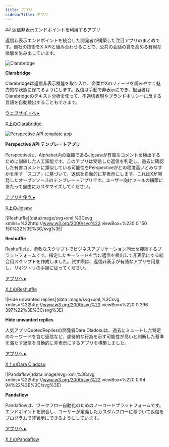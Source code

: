 ```yaml
---
title: アプリ
sidebarTitle: アプリ
---
```




<div id="apps-using-the-hide-replies-endpoint">
  ## 返信非表示エンドポイントを利用するアプリ
</div>

返信非表示エンドポイントを統合した開発者が構築した注目アプリのまとめです。自社の技術をX APIと組み合わせることで、公共の会話の質を高める有用な体験を生み出しています。

![Clarabridge](https://cdn.cms-twdigitalassets.com/content/dam/developer-twitter/hide-replies/clarabridge.jpg.twimg.1920.jpg)

**Clarabridge**

Clarabridgeは返信非表示機能を取り入れ、企業がXのフィードを読みやすく魅力的な状態に保てるようにします。返信は手動で非表示にでき、担当者はClarabridgeのテキスト分析を使って、不適切表現やブランドポリシーに反する言語を自動検出することもできます。

[ウェブサイトへ ▸](https://www.clarabridge.com/ "Go to website ▸")

[X上のClarabridge](https://x.com/Clarabridge "Clarabridge on X")

![Perspective API template app](https://cdn.cms-twdigitalassets.com/content/dam/developer-twitter/hide-replies/perspective-logo.png.twimg.1920.png)

**Perspective API テンプレートアプリ**

Perspectiveは、Alphabet内の組織であるJigsawが有害なコメントを検出するために訓練した人工知能です。このアプリは受信した返信を判定し、過去に確認した有害コメントに類似している可能性をPerspectiveがどの程度高いとみなすかを示す「スコア」に基づいて、返信を自動的に非表示にします。これはXが開発したオープンソースのテンプレートアプリです。ユーザー向けツールの構築にあたって自由にカスタマイズしてください。

[アプリを使う ▸](https://quintessential-yoke.glitch.me "Use app ▸")

[X上のJigsaw](https://x.com/jigsaw "Jigsaw on X")

![Reshuffle](data:image/svg+xml,%3Csvg xmlns=%22http://www.w3.org/2000/svg%22 viewBox=%220 0 150 150%22%3E%3C/svg%3E)

**Reshuffle**

Reshuffleは、柔軟なスクリプトでビジネスアプリケーション同士を接続するプラットフォームです。指定したキーワードを含む返信を検出して非表示にする統合用スクリプトを作成しました。試す際は、返信非表示が有効なアプリを用意し、リポジトリの手順に従ってください。

[アプリへ ▸](https://github.com/reshufflehq/reshuffle "Go to app ▸")

[X上のReshuffle](https://x.com/reshufflehq "Reshuffle on X")

![Hide unwanted replies](data:image/svg+xml,%3Csvg xmlns=%22http://www.w3.org/2000/svg%22 viewBox=%220 0 396 397%22%3E%3C/svg%3E)

**Hide unwanted replies**

人気アプリQuotedRepliesの開発者Dara Oladosuは、過去にミュートした特定のキーワードを含む返信など、虐待的な行為を示す可能性が高いと判断した基準を満たす返信を自動的に非表示にするアプリを構築しました。

[アプリへ ▸](https://hideunwantedreplies.com/ "Go to app ▸")

[X上のDara Oladosu](https://x.com/dara_tobi "Dara Oladosu on X")

![Pandaflow](data:image/svg+xml,%3Csvg xmlns=%22http://www.w3.org/2000/svg%22 viewBox=%220 0 94 94%22%3E%3C/svg%3E)

**Pandaflow**

Pandaflowは、ワークフロー自動化のためのノーコードプラットフォームです。エンドポイントを統合し、ユーザーが定義したカスタムフローに基づいて返信をプログラムで非表示にできるようにしています。

[アプリへ ▸](https://pandaflow.io/ "Go to app ▸")

[X上のPandaflow](https://x.com/pandaflowio "Pandaflow on X")